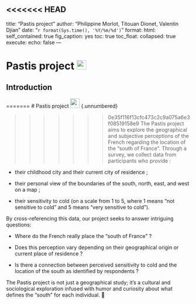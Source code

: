 <<<<<<< HEAD
---
title: "Pastis project"
author: "Philippine Morlot, Titouan Dionet, Valentin Djian"
date: "`r format(Sys.time(), '%Y/%m/%d')`"
format:
  html:
    self_contained: true
    fig_caption: yes
    toc: true
    toc_float:
      collapsed: true
execute:
  echo: false
---

# Pastis project ![](/illustrations/emoji_pastis.png){width="26"} {.unnumbered}

## Introduction

=======
# Pastis project ![](/illustrations/emoji_pastis.png){width="26"} {.unnumbered}

>>>>>>> 0e35f116f13cfc473c2c9a075a6e3f08519158e9
The Pastis project aims to explore the geographical and subjective perceptions of the French regarding the location of the "south of France". Through a survey, we collect data from participants who provide :

-   their childhood city and their current city of residence ;

-   their personal view of the boundaries of the south, north, east, and west on a map ;

-   their sensitivity to cold (on a scale from 1 to 5, where 1 means "not sensitive to cold" and 5 means "very sensitive to cold").

By cross-referencing this data, our project seeks to answer intriguing questions:

-   Where do the French really place the "south of France" ?

-   Does this perception vary depending on their geographical origin or current place of residence ?

-   Is there a connection between perceived sensitivity to cold and the location of the south as identified by respondents ?

The Pastis project is not just a geographical study; it’s a cultural and sociological exploration infused with humor and curiosity about what defines the "south" for each individual. 🍹
